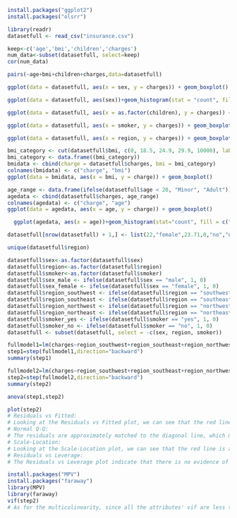 ```r
install.packages("ggplot2")
install.packages("olsrr")
```

```r
library(readr)
datasetfull <- read_csv("insurance.csv")
```
```r
keep<-c('age','bmi','children','charges')
num_data<-subset(datasetfull, select=keep)
cor(num_data)
```
```r
pairs(~age+bmi+children+charges,data=datasetfull)
```

```r
ggplot(data = datasetfull, aes(x = sex, y = charges)) + geom_boxplot()
```
```r
ggplot(data = datasetfull, aes(sex))+geom_histogram(stat = "count", fill = c("orange", "blue"))
```

```r

ggplot(data = datasetfull, aes(x = as.factor(children), y = charges)) + geom_boxplot() + labs(x = "Number of Children")
```

```r
ggplot(data = datasetfull, aes(x = smoker, y = charges)) + geom_boxplot()
```

```r
ggplot(data = datasetfull, aes(x = region, y = charges)) + geom_boxplot()
```
```r
bmi_category <- cut(datasetfull$bmi, c(0, 18.5, 24.9, 29.9, 10000), labels = c("Underweight","Healthy weight","Overweight","Obese"), right = FALSE)
bmi_category <- data.frame((bmi_category))
bmidata <- cbind(charge = datasetfull$charges, bmi = bmi_category)
colnames(bmidata) <- c("charge", "bmi")
ggplot(data = bmidata, aes(x = bmi, y = charge)) + geom_boxplot()
```
```r
age_range <- data.frame(ifelse(datasetfull$age < 20, "Minor", "Adult"))
agedata <- cbind(datasetfull$charges, age_range)
colnames(agedata) <- c("charge", "age")
ggplot(data = agedata, aes(x = age, y = charge)) + geom_boxplot()
```
```r
  ggplot(agedata, aes(x = age))+geom_histogram(stat="count", fill = c("orange", "blue"))
```


```r
datasetfull[nrow(datasetfull) + 1,] <- list(22,"female",23.71,0,"no","northeast",5503.7768)
```

```r
unique(datasetfull$region)
```

```r
datasetfull$sex<-as.factor(datasetfull$sex)
datasetfull$region<-as.factor(datasetfull$region)
datasetfull$smoker<-as.factor(datasetfull$smoker)
datasetfull$sex_male <- ifelse(datasetfull$sex == "male", 1, 0)
datasetfull$sex_female <- ifelse(datasetfull$sex == "female", 1, 0)
datasetfull$region_southwest <- ifelse(datasetfull$region == "southwest", 1, 0)
datasetfull$region_southeast <- ifelse(datasetfull$region == "southeast", 1, 0)
datasetfull$region_northwest <- ifelse(datasetfull$region == "northwest", 1, 0)
datasetfull$region_northeast <- ifelse(datasetfull$region == "northeast", 1, 0)
datasetfull$smoker_yes <- ifelse(datasetfull$smoker == "yes", 1, 0)
datasetfull$smoker_no <- ifelse(datasetfull$smoker == "no", 1, 0)
datasetfull <- subset(datasetfull, select = -c(sex, region, smoker))
```



```r
fullmodel1=lm(charges~region_southwest+region_southeast+region_northwest+region_northeast+age+bmi+children+sex_male+smoker_yes+sex_female+smoker_no,data=datasetfull)
step1=step(fullmodel1,direction="backward")
summary(step1)
```

```r
fullmodel2=lm(charges~region_southwest+region_southeast+region_northwest+region_northeast+age+bmi+children+sex_male*smoker_yes+sex_female*smoker_no+sex_male*smoker_no+sex_male*smoker_yes,data=datasetfull)
step2=step(fullmodel2,direction="backward")
summary(step2)
```
```r
anova(step1,step2)
```
```r
plot(step2)
# Residuals vs Fitted:
# Looking at the Residuals vs Fitted plot, we can see that the red line is approximately flat, which means that the mean of error is approximately equal to 0.
# Normal Q-Q:
# The residuals are approximately matched to the diagonal line, which means that the residuals are roughly normally distributed. And we can see that both the upper and lower tail are ‘heavier’ (have larger values) than what we would expect under the gauss-markov assumptions. 
# Scale-Location:
# Looking at the Scale-Location plot, we can see that the red line is approximately flat, which means that there is no indication of having non-constant variance.
# Residuals vs Leverage:
# The Residuals vs Leverage plot indicate that there is no evidence of outliers because the “Cook’s distance” dashed curves don’t even appear on the plot. And there exists some leverage points: 1301, 578, 544.
```

```r
install.packages("MPV")
install.packages("faraway")
library(MPV)
library(faraway)
vif(step2)
# As for the multicolinearity, since all the attributes' vif are less than 10, we can conclude that these variables are independent.
```
